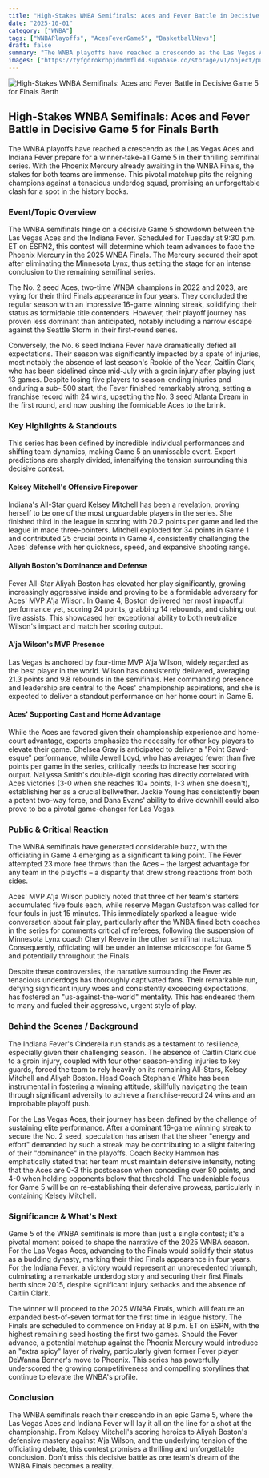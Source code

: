 ```yaml
---
title: "High-Stakes WNBA Semifinals: Aces and Fever Battle in Decisive Game 5 for Finals Berth"
date: "2025-10-01"
category: ["WNBA"]
tags: ["WNBAPlayoffs", "AcesFeverGame5", "BasketballNews"]
draft: false
summary: "The WNBA playoffs have reached a crescendo as the Las Vegas Aces and Indiana Fever prepare for a winner-take-all Game 5 in their thrilling semifinal series. With the Phoenix Mercury already awaiting in the WNBA Finals, the stakes for both teams are immense. This pivotal matchup pits the reigning champions against a tenacious underdog squad, promising an unforgettable clash for a spot in the history books."
images: ["https://tyfgdrokrbpjdmdmfldd.supabase.co/storage/v1/object/public/image/2025-10-01-02-04-59-681-04-00.jpg"]
---
```



![High-Stakes WNBA Semifinals: Aces and Fever Battle in Decisive Game 5 for Finals Berth](https://tyfgdrokrbpjdmdmfldd.supabase.co/storage/v1/object/public/image/2025-10-01-02-04-59-681-04-00.jpg)

## High-Stakes WNBA Semifinals: Aces and Fever Battle in Decisive Game 5 for Finals Berth

The WNBA playoffs have reached a crescendo as the Las Vegas Aces and Indiana Fever prepare for a winner-take-all Game 5 in their thrilling semifinal series. With the Phoenix Mercury already awaiting in the WNBA Finals, the stakes for both teams are immense. This pivotal matchup pits the reigning champions against a tenacious underdog squad, promising an unforgettable clash for a spot in the history books.

### Event/Topic Overview

The WNBA semifinals hinge on a decisive Game 5 showdown between the Las Vegas Aces and the Indiana Fever. Scheduled for Tuesday at 9:30 p.m. ET on ESPN2, this contest will determine which team advances to face the Phoenix Mercury in the 2025 WNBA Finals. The Mercury secured their spot after eliminating the Minnesota Lynx, thus setting the stage for an intense conclusion to the remaining semifinal series.

The No. 2 seed Aces, two-time WNBA champions in 2022 and 2023, are vying for their third Finals appearance in four years. They concluded the regular season with an impressive 16-game winning streak, solidifying their status as formidable title contenders. However, their playoff journey has proven less dominant than anticipated, notably including a narrow escape against the Seattle Storm in their first-round series.

Conversely, the No. 6 seed Indiana Fever have dramatically defied all expectations. Their season was significantly impacted by a spate of injuries, most notably the absence of last season's Rookie of the Year, Caitlin Clark, who has been sidelined since mid-July with a groin injury after playing just 13 games. Despite losing five players to season-ending injuries and enduring a sub-.500 start, the Fever finished remarkably strong, setting a franchise record with 24 wins, upsetting the No. 3 seed Atlanta Dream in the first round, and now pushing the formidable Aces to the brink.

### Key Highlights & Standouts

This series has been defined by incredible individual performances and shifting team dynamics, making Game 5 an unmissable event. Expert predictions are sharply divided, intensifying the tension surrounding this decisive contest.

#### Kelsey Mitchell's Offensive Firepower

Indiana's All-Star guard Kelsey Mitchell has been a revelation, proving herself to be one of the most unguardable players in the series. She finished third in the league in scoring with 20.2 points per game and led the league in made three-pointers. Mitchell exploded for 34 points in Game 1 and contributed 25 crucial points in Game 4, consistently challenging the Aces' defense with her quickness, speed, and expansive shooting range.

#### Aliyah Boston's Dominance and Defense

Fever All-Star Aliyah Boston has elevated her play significantly, growing increasingly aggressive inside and proving to be a formidable adversary for Aces' MVP A'ja Wilson. In Game 4, Boston delivered her most impactful performance yet, scoring 24 points, grabbing 14 rebounds, and dishing out five assists. This showcased her exceptional ability to both neutralize Wilson's impact and match her scoring output.

#### A'ja Wilson's MVP Presence

Las Vegas is anchored by four-time MVP A'ja Wilson, widely regarded as the best player in the world. Wilson has consistently delivered, averaging 21.3 points and 9.8 rebounds in the semifinals. Her commanding presence and leadership are central to the Aces' championship aspirations, and she is expected to deliver a standout performance on her home court in Game 5.

#### Aces' Supporting Cast and Home Advantage

While the Aces are favored given their championship experience and home-court advantage, experts emphasize the necessity for other key players to elevate their game. Chelsea Gray is anticipated to deliver a "Point Gawd-esque" performance, while Jewell Loyd, who has averaged fewer than five points per game in the series, critically needs to increase her scoring output. NaLyssa Smith's double-digit scoring has directly correlated with Aces victories (3-0 when she reaches 10+ points, 1-3 when she doesn't), establishing her as a crucial bellwether. Jackie Young has consistently been a potent two-way force, and Dana Evans' ability to drive downhill could also prove to be a pivotal game-changer for Las Vegas.

### Public & Critical Reaction

The WNBA semifinals have generated considerable buzz, with the officiating in Game 4 emerging as a significant talking point. The Fever attempted 23 more free throws than the Aces – the largest advantage for any team in the playoffs – a disparity that drew strong reactions from both sides.

Aces' MVP A'ja Wilson publicly noted that three of her team's starters accumulated five fouls each, while reserve Megan Gustafson was called for four fouls in just 15 minutes. This immediately sparked a league-wide conversation about fair play, particularly after the WNBA fined both coaches in the series for comments critical of referees, following the suspension of Minnesota Lynx coach Cheryl Reeve in the other semifinal matchup. Consequently, officiating will be under an intense microscope for Game 5 and potentially throughout the Finals.

Despite these controversies, the narrative surrounding the Fever as tenacious underdogs has thoroughly captivated fans. Their remarkable run, defying significant injury woes and consistently exceeding expectations, has fostered an "us-against-the-world" mentality. This has endeared them to many and fueled their aggressive, urgent style of play.

### Behind the Scenes / Background

The Indiana Fever's Cinderella run stands as a testament to resilience, especially given their challenging season. The absence of Caitlin Clark due to a groin injury, coupled with four other season-ending injuries to key guards, forced the team to rely heavily on its remaining All-Stars, Kelsey Mitchell and Aliyah Boston. Head Coach Stephanie White has been instrumental in fostering a winning attitude, skillfully navigating the team through significant adversity to achieve a franchise-record 24 wins and an improbable playoff push.

For the Las Vegas Aces, their journey has been defined by the challenge of sustaining elite performance. After a dominant 16-game winning streak to secure the No. 2 seed, speculation has arisen that the sheer "energy and effort" demanded by such a streak may be contributing to a slight faltering of their "dominance" in the playoffs. Coach Becky Hammon has emphatically stated that her team must maintain defensive intensity, noting that the Aces are 0-3 this postseason when conceding over 80 points, and 4-0 when holding opponents below that threshold. The undeniable focus for Game 5 will be on re-establishing their defensive prowess, particularly in containing Kelsey Mitchell.

### Significance & What's Next

Game 5 of the WNBA semifinals is more than just a single contest; it's a pivotal moment poised to shape the narrative of the 2025 WNBA season. For the Las Vegas Aces, advancing to the Finals would solidify their status as a budding dynasty, marking their third Finals appearance in four years. For the Indiana Fever, a victory would represent an unprecedented triumph, culminating a remarkable underdog story and securing their first Finals berth since 2015, despite significant injury setbacks and the absence of Caitlin Clark.

The winner will proceed to the 2025 WNBA Finals, which will feature an expanded best-of-seven format for the first time in league history. The Finals are scheduled to commence on Friday at 8 p.m. ET on ESPN, with the highest remaining seed hosting the first two games. Should the Fever advance, a potential matchup against the Phoenix Mercury would introduce an "extra spicy" layer of rivalry, particularly given former Fever player DeWanna Bonner's move to Phoenix. This series has powerfully underscored the growing competitiveness and compelling storylines that continue to elevate the WNBA's profile.

### Conclusion

The WNBA semifinals reach their crescendo in an epic Game 5, where the Las Vegas Aces and Indiana Fever will lay it all on the line for a shot at the championship. From Kelsey Mitchell's scoring heroics to Aliyah Boston's defensive mastery against A'ja Wilson, and the underlying tension of the officiating debate, this contest promises a thrilling and unforgettable conclusion. Don't miss this decisive battle as one team's dream of the WNBA Finals becomes a reality.


